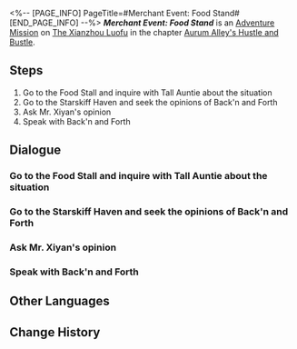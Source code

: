 <%-- [PAGE_INFO]
PageTitle=#Merchant Event: Food Stand#
[END_PAGE_INFO] --%>
{{Stub|Dialogue.}}
{{Mission Infobox
|id            = 8003246
|title         = 
|image         = <!--Mission Merchant Event Food Stand.png-->
|type          = Adventure
|event_name    = 
|chapter       = Aurum Alley's Hustle and Bustle
|requirements  = {{subst:void|<!--Unknown: {"Type":"Manual"}-->}}
|summary       = In order to revitalize Aurum Alley, the merchant guild aims to fully utilize the docks' logistics capacity and establish close collaborations with the stores in the alley.<br />The guild has sent you to persuade Tall Auntie, who sells snacks, to establish a partnership with the guild. However, Tall Auntie has encountered some troubles at the moment...
|characters    = Back'n; Chunfen; Edelia; Forth; Howard; Jinyu; Mr. Xiyan; Tall Auntie; Todd; Trailblazer; Xuxia; Ziqiao
|startLocation = [[The Xianzhou Luofu]] - [[Aurum Alley]]
|world         = The Xianzhou Luofu
|area          = Aurum Alley
|prev          = 
|next          = ???
|rewards       = Lost Crystal*2; Credit*20,000
}}
'''''Merchant Event: Food Stand''''' is an [[Adventure Mission]] on [[The Xianzhou Luofu]] in the chapter [[Aurum Alley's Hustle and Bustle]].

==Steps==
# Go to the Food Stall and inquire with Tall Auntie about the situation
# Go to the Starskiff Haven and seek the opinions of Back'n and Forth
# Ask Mr. Xiyan's opinion
# Speak with Back'n and Forth

<!--
==Gameplay Notes==

--><!--
==Trial Character==

-->
==Dialogue==
{{Stub Dialogue}}

===Go to the Food Stall and inquire with Tall Auntie about the situation{{subst:void|<!--800324601-->}}===
{{Mission Description|type=adventure|location=Aurum Alley|In order to revitalize Aurum Alley, the merchant guild aims to fully utilize the docks' logistics capacity and establish close collaborations with the stores in the alley.<br />The guild has sent you to persuade Tall Auntie, who sells snacks, to establish a partnership with the guild. However, Tall Auntie has encountered some troubles at the moment...}}
{{Dialogue Start}}
:{{tx}}
{{Dialogue End}}

===Go to the Starskiff Haven and seek the opinions of Back'n and Forth{{subst:void|<!--800324602-->}}===
{{Dialogue Start}}
:{{tx}}
{{Dialogue End}}

===Ask Mr. Xiyan's opinion{{subst:void|<!--800324603-->}}===
{{Dialogue Start}}
:{{tx}}
{{Dialogue End}}

===Speak with Back'n and Forth{{subst:void|<!--800324604-->}}===
{{Dialogue Start}}
:{{tx}}
{{Dialogue End}}

==Other Languages==
{{Other Languages
|en   = Merchant Event: Food Stand
|zhs  = 商铺事件•小吃铺
|zht  = 商鋪事件•小吃鋪
|ja   = 店舗イベント・小吃屋台
|ko   = 상점 사건•포장마차
|es   = Evento de tienda: Puesto de comida
|fr   = Événement de magasin&nbsp;: Stand de nourriture
|ru   = Событие магазина: Киоск с закусками
|th   = อิเวนต์ร้านค้า: แผงขายอาหาร
|vi   = Sự Kiện Cửa Tiệm - Quầy Ăn Vặt
|de   = Händlerereignis: Imbissstand
|id   = Event Toko: Food Stall
|pt   = Evento de Comerciante: Barraca de Comida
}}

==Change History==
{{Change History|1.3}}
